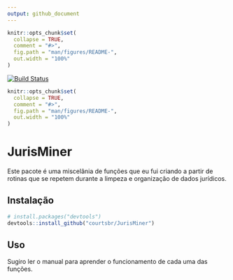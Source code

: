```yaml
---
output: github_document
---
```



```r
knitr::opts_chunk$set(
  collapse = TRUE,
  comment = "#>",
  fig.path = "man/figures/README-",
  out.width = "100%"
)
```
[![Build Status](https://travis-ci.org/courtsbr/JurisMiner.svg?branch=master)](https://travis-ci.org/courtsbr/JurisMiner)

```r
knitr::opts_chunk$set(
  collapse = TRUE,
  comment = "#>",
  fig.path = "man/figures/README-",
  out.width = "100%"
)
```

# JurisMiner

Este pacote é uma miscelânia de funções que eu fui criando a partir de rotinas que se repetem durante a limpeza e organização de dados jurídicos.

## Instalação

```r
# install.packages("devtools")
devtools::install_github("courtsbr/JurisMiner")
```

## Uso

Sugiro ler o manual para aprender o funcionamento de cada uma das funções. 



